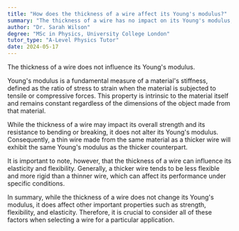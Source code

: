 ```yaml
---
title: "How does the thickness of a wire affect its Young's modulus?"
summary: "The thickness of a wire has no impact on its Young's modulus, which remains constant regardless of the wire's diameter."
author: "Dr. Sarah Wilson"
degree: "MSc in Physics, University College London"
tutor_type: "A-Level Physics Tutor"
date: 2024-05-17
---
```


The thickness of a wire does not influence its Young's modulus.

Young's modulus is a fundamental measure of a material's stiffness, defined as the ratio of stress to strain when the material is subjected to tensile or compressive forces. This property is intrinsic to the material itself and remains constant regardless of the dimensions of the object made from that material.

While the thickness of a wire may impact its overall strength and its resistance to bending or breaking, it does not alter its Young's modulus. Consequently, a thin wire made from the same material as a thicker wire will exhibit the same Young's modulus as the thicker counterpart.

It is important to note, however, that the thickness of a wire can influence its elasticity and flexibility. Generally, a thicker wire tends to be less flexible and more rigid than a thinner wire, which can affect its performance under specific conditions.

In summary, while the thickness of a wire does not change its Young's modulus, it does affect other important properties such as strength, flexibility, and elasticity. Therefore, it is crucial to consider all of these factors when selecting a wire for a particular application.
    
